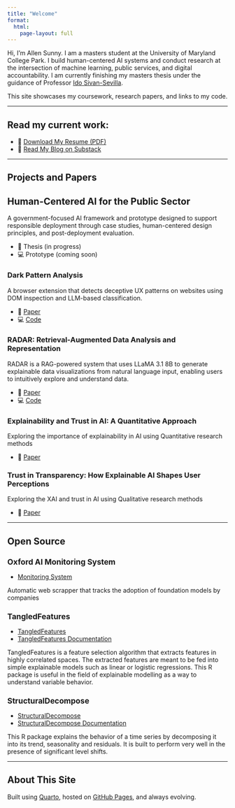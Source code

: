```yaml
---
title: "Welcome"
format:
  html:
    page-layout: full
---
```


Hi, I'm Allen Sunny. I am a masters student at the University of Maryland College Park.  I build human-centered AI systems and conduct research at the intersection of machine learning, public services, and digital accountability. I am currently finishing my masters thesis under the guidance of Professor [Ido Sivan-Sevilla](https://ischool.umd.edu/directory/ido-sivan-sevilla/). 

This site showcases my coursework, research papers, and links to my code.

---

## Read my current work:

- 📄 [Download My Resume (PDF)](papers/Resume.pdf)
- 📝 [Read My Blog on Substack](https://allensai.substack.com/)

---

## Projects and Papers

## Human-Centered AI for the Public Sector
A government-focused AI framework and prototype designed to support responsible deployment through case studies, human-centered design principles, and post-deployment evaluation.

- 📄 Thesis (in progress)
- 💻 Prototype (coming soon)


### Dark Pattern Analysis 
A browser extension that detects deceptive UX patterns on websites using DOM inspection and LLM-based classification.

- 📄 [Paper](papers/CMSC_839__Checkpoint4.pdf)
- 💻 [Code](https://github.com/yourusername/gpt-bias-project)


### RADAR: Retrieval-Augmented Data Analysis and Representation
RADAR is a RAG-powered system that uses LLaMA 3.1 8B to generate explainable data visualizations from natural language input, enabling users to intuitively explore and understand data.

- 📄 [Paper](papers/INST760.pdf)
- 💻 [Code](https://github.com/Allen-1242/Radar)



### Explainability and Trust in AI: A Quantitative Approach
Exploring the importance of explainability in AI using Quantitative research methods 

- 📄 [Paper](papers/INST_808__User_AI_Research.pdf)

### Trust in Transparency: How Explainable AI Shapes User Perceptions
Exploring the XAI and trust in AI using Qualitative research methods 

- 📄 [Paper](papers/INST_808__User_AI_Research_Final-2.pdf)


---

## Open Source 
<h2 style="font-weight: bold; font-size: 1.25em;">Oxford AI Monitoring System</h2>

- [Monitoring System](https://github.com/Allen-1242/Oxford_AI_Monitoring)

Automatic web scrapper that tracks the adoption of foundation models by companies

<h2 style="font-weight: bold; font-size: 1.25em;">TangledFeatures</h2>

- [TangledFeatures](https://allen-1242.github.io/TangledFeatures/)
- [TangledFeatures Documentation](https://cloud.r-project.org/web/packages/TangledFeatures/TangledFeatures.pdf)

TangledFeatures is a feature selection algorithm that extracts features in highly correlated spaces. The extracted features are meant to be fed into simple explainable models such as linear or logistic regressions. This R package is useful in the field of explainable modelling as a way to understand variable behavior.

<h2 style="font-weight: bold; font-size: 1.25em;">StructuralDecompose</h2>

- [StructuralDecompose](https://allen-1242.github.io/StructuralDecompose/)
- [StructuralDecompose Documentation](https://cloud.r-project.org/web/packages/StructuralDecompose/StructuralDecompose.pdf)

This R package explains the behavior of a time series by decomposing it into its trend, seasonality and residuals. It is built to perform very well in the presence of significant level shifts. 


---



## About This Site

Built using [Quarto](https://quarto.org), hosted on [GitHub Pages](https://pages.github.com), and always evolving.
